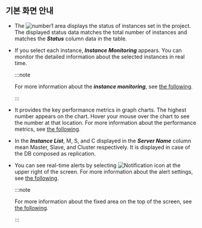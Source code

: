 ## 기본 화면 안내

<ProdImg img='db-instance-list.png' desc='인스턴트 목록' />

-   The ![number1](/img/number-01.png) area displays the status of instances set in the project. The displayed status data matches the total number of instances and matches the **_Status_** column data in the table.

-   If you select each instance, **_Instance Monitoring_** appears. You can monitor the detailed information about the selected instances in real time. 

    :::note

    For more information about the **_instance monitoring_**, see [the following](instance-monitoring).

    :::

-   It provides the key performance metrics in graph charts. The highest number appears on the chart. Hover your mouse over the chart to see the number at that location. For more information about the performance metrics, see [the following](metrics-data-list).

<Xclude product='redis'>

-   In the **_Instance List_**, <span class='mark master'>M</span>, <span class='mark instance'>S</span>, and <span class='mark master'>C</span> displayed in the **_Server Name_** column mean Master, Slave, and Cluster respectively. It is displayed in case of the DB composed as replication.

</Xclude>

-   You can see real-time alerts by selecting ![Notification icon](/img/ico-noti.svg) at the upper right of the screen. For more information about the alert settings, see [the following](set-notice).

    :::note

    For more information about the fixed area on the top of the screen, see [the following](../main-ui-intro).

    :::
